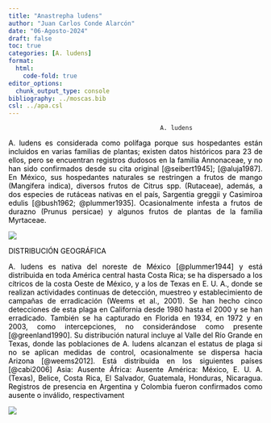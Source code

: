```yaml
---
title: "Anastrepha ludens"
author: "Juan Carlos Conde Alarcón"
date: "06-Agosto-2024"
draft: false
toc: true
categories: [A. ludens]
format:
  html:
    code-fold: true
editor_options: 
  chunk_output_type: console
bibliography: ../moscas.bib
csl: ../apa.csl
---
```


```         
                                          A. ludens
```

::: {style="text-align: justify; color:black;"}
A. ludens es considerada como polífaga porque sus hospedantes están incluidos en varias familias de plantas; existen datos históricos para 23 de ellos, pero se encuentran registros dudosos en la familia Annonaceae, y no han sido confirmados desde su cita original [@seibert1945]; [@aluja1987]. En México, sus hospedantes naturales se restringen a frutos de mango (Mangifera indica), diversos frutos de Citrus spp. (Rutaceae), además, a dos especies de rutáceas nativas en el país, Sargentia greggii y Casimiroa edulis [@bush1962; @plummer1935]. Ocasionalmente infesta a frutos de durazno (Prunus persicae) y algunos frutos de plantas de la familia Myrtaceae.

![](ludens1.jpg)

DISTRIBUCIÓN GEOGRÁFICA

A. ludens es nativa del noreste de México [@plummer1944] y está distribuida en toda América central hasta Costa Rica; se ha dispersado a los cítricos de la costa Oeste de México, y a los de Texas en E. U. A., donde se realizan actividades continuas de detección, muestreo y establecimiento de campañas de erradicación (Weems et al., 2001). Se han hecho cinco detecciones de esta plaga en California desde 1980 hasta el 2000 y se han erradicado. También se ha capturado en Florida en 1934, en 1972 y en 2003, como intercepciones, no considerándose como presente [@greenland1990]. Su distribución natural incluye al Valle del Río Grande en Texas, donde las poblaciones de A. ludens alcanzan el estatus de plaga si no se aplican medidas de control, ocasionalmente se dispersa hacia Arizona [@weems2012]. Está distribuida en los siguientes países [@cabi2006] Asia: Ausente África: Ausente América: México, E. U. A. (Texas), Belice, Costa Rica, El Salvador, Guatemala, Honduras, Nicaragua. Registros de presencia en Argentina y Colombia fueron confirmados como ausente o inválido, respectivament

![](distribucion.png)
:::
